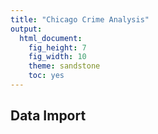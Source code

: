 ```yaml
---
title: "Chicago Crime Analysis"
output: 
  html_document: 
    fig_height: 7
    fig_width: 10
    theme: sandstone
    toc: yes
---
```

## Data Import 
```r

```


